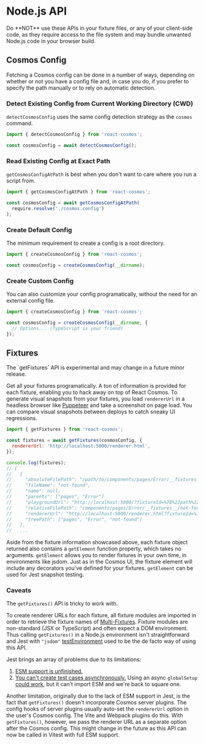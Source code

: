 
# Node.js API

<Callout type="warning">
  Do **NOT** use these APIs in your fixture files, or any of your client-side
  code, as they require access to the file system and may bundle unwanted
  Node.js code in your browser build.
</Callout>

## Cosmos Config

Fetching a Cosmos config can be done in a number of ways, depending on whether or not you have a config file and, in case you do, if you prefer to specify the path manually or to rely on automatic detection.

### Detect Existing Config from Current Working Directory (CWD)

`detectCosmosConfig` uses the same config detection strategy as the `cosmos` command.

```js
import { detectCosmosConfig } from 'react-cosmos';

const cosmosConfig = await detectCosmosConfig();
```

### Read Existing Config at Exact Path

`getCosmosConfigAtPath` is best when you don't want to care where you run a script from.

```js
import { getCosmosConfigAtPath } from 'react-cosmos';

const cosmosConfig = await getCosmosConfigAtPath(
  require.resolve('./cosmos.config')
);
```

### Create Default Config

The minimum requirement to create a config is a root directory.

```js
import { createCosmosConfig } from 'react-cosmos';

const cosmosConfig = createCosmosConfig(__dirname);
```

### Create Custom Config

You can also customize your config programatically, without the need for an external config file.

```js
import { createCosmosConfig } from 'react-cosmos';

const cosmosConfig = createCosmosConfig(__dirname, {
  // Options... (TypeScript is your friend)
});
```

## Fixtures

<Callout type="warning">
  The `getFixtures` API is experimental and may change in a future minor
  release.
</Callout>

Get all your fixtures programatically. A ton of information is provided for each fixture, enabling you to hack away on top of React Cosmos. To generate visual snapshots from your fixtures, you load `rendererUrl` in a headless browser like [Puppeteer](https://github.com/puppeteer/puppeteer) and take a screenshot on page load. You can compare visual snapshots between deploys to catch sneaky UI regressions.

```js
import { getFixtures } from 'react-cosmos';

const fixtures = await getFixtures(cosmosConfig, {
  rendererUrl: 'http://localhost:5000/renderer.html',
});

console.log(fixtures);
// [
//   {
//     "absoluteFilePath": "/path/to/components/pages/Error/__fixtures__/not-found.js",
//     "fileName": "not-found",
//     "name": null,
//     "parents": ["pages", "Error"]
//     "playgroundUrl": "http://localhost:5000/?fixtureId=%7B%22path%22%3A%22components%2Fpages%2FError%2F__fixtures__%2Fnot-found.js%22%2C%22name%22%3Anull%7D",
//     "relativeFilePath": "components/pages/Error/__fixtures__/not-found.js",
//     "rendererUrl": "http://localhost:5000/renderer.html?fixtureId=%7B%22path%22%3A%22components%2Fpages%2FError%2F__fixtures__%2Fnot-found.js%22%2C%22name%22%3Anull%7D",
//     "treePath": ["pages", "Error", "not-found"]
//   },
//   ...
```

Aside from the fixture information showcased above, each fixture object returned also contains a `getElement` function property, which takes no arguments. `getElement` allows you to render fixtures in your own time, in environments like jsdom. Just as in the Cosmos UI, the fixture element will include any decorators you've defined for your fixtures. `getElement` can be used for Jest snapshot testing.

### Caveats

The `getFixtures()` API is tricky to work with.

To create renderer URLs for each fixture, all fixture modules are imported in order to retrieve the fixture names of [Multi-Fixtures](/docs/fixtures/fixture-modules.md#multi-fixtures). Fixture modules are non-standard (JSX or TypeScript) and often expect a DOM environment. Thus calling `getFixtures()` in a Node.js environment isn't straightforward and Jest with `"jsdom"` [testEnvironment](https://jestjs.io/docs/configuration#testenvironment-string) used to be the de facto way of using this API.

Jest brings an array of problems due to its limitations:

1. [ESM support is unfinished.](https://github.com/jestjs/jest/issues/9430)
2. [You can't create test cases asynchronously.](https://github.com/jestjs/jest/issues/2235#issuecomment-584387443) Using an async `globalSetup` [could work](https://github.com/jestjs/jest/issues/2235#issuecomment-584387443), but it can't import ESM and we're back to square one.

Another limitation, originally due to the lack of ESM support in Jest, is the fact that `getFixtures()` doesn't incorporate Cosmos server plugins. The config hooks of server plugins usually auto-set the `rendererUrl` option in the user's Cosmos config. The Vite and Webpack plugins do this. With `getFixtures()`, however, we pass the renderer URL as a separate option after the Cosmos config. This might change in the future as this API can now be called in Vitest with full ESM support.
